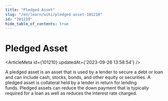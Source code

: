```yaml
---
title: "Pledged Asset"
slug: "/en/learn/wiki/pledged-asset-101210"
id: "101210"
hide_table_of_contents: true
---
```



# Pledged Asset

<ArticleMeta id={101210} updatedAt={'2023-09-26 13:58:54'} />
<div className='border-solid border-b border-t-0 my-4 border-[var(--ifm-color-gray-300)]' />

A pledged asset is an asset that is used by a lender to secure a debt or loan and can include cash, stocks, bonds, and other equity or securities. A pledged asset is collateral held by a lender in return for lending funds. Pledged assets can reduce the down payment that is typically required for a loan as well as reduces the interest rate charged.
